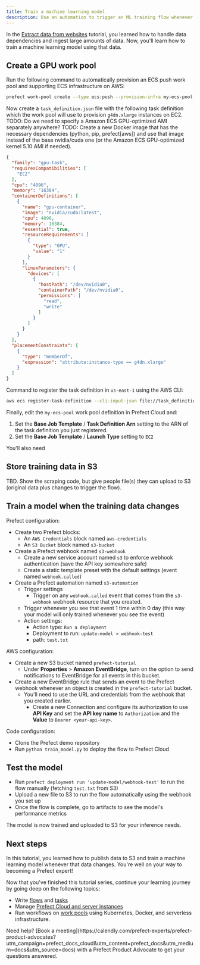 ```yaml
---
title: Train a machine learning model
description: Use an automation to trigger an ML training flow whenever data changes
---
```


In the [Extract data from websites](/v3/tutorials/scraping) tutorial, you learned how to handle data dependencies and ingest large amounts of data.
Now, you'll learn how to train a machine learning model using that data.

## Create a GPU work pool

Run the following command to automatically provision an ECS push work pool and supporting ECS infrastructure on AWS:

```bash
prefect work-pool create --type ecs:push --provision-infra my-ecs-pool
```

Now create a `task_definition.json` file with the following task definition which the work pool will use to provision `g4dn.xlarge` instances on EC2.
TODO: Do we need to specify a Amazon ECS GPU-optimized AMI separately anywhere?
TODO: Create a new Docker image that has the necessary dependencies (python, pip, prefect[aws]) and use that image instead of the base nvidia/cuda one (or the Amazon ECS GPU-optimized kernel 5.10 AMI if needed).

```json task_definition.json
{
  "family": "gpu-task",
  "requiresCompatibilities": [
    "EC2"
  ],
  "cpu": "4096",
  "memory": "16384",
  "containerDefinitions": [
    {
      "name": "gpu-container",
      "image": "nvidia/cuda:latest",
      "cpu": 4096,
      "memory": 16384,
      "essential": true,
      "resourceRequirements": [
        {
          "type": "GPU",
          "value": "1"
        }
      ],
      "linuxParameters": {
        "devices": [
          {
            "hostPath": "/dev/nvidia0",
            "containerPath": "/dev/nvidia0",
            "permissions": [
              "read",
              "write"
            ]
          }
        ]
      }
    }
  ],
  "placementConstraints": [
    {
      "type": "memberOf",
      "expression": "attribute:instance-type == g4dn.xlarge"
    }
  ]
}
```

Command to register the task definition in `us-east-1` using the AWS CLI:

```bash
aws ecs register-task-definition --cli-input-json file://task_definition.json --region us-east-1
```

Finally, edit the `my-ecs-pool` work pool definition in Prefect Cloud and:

1. Set the **Base Job Template** / **Task Definition Arn** setting to the ARN of the task definition you just registered.
1. Set the **Base Job Template** / **Launch Type** setting to `EC2`

You'll also need 

## Store training data in S3

TBD.
Show the scraping code, but give people file(s) they can upload to S3 (original data plus changes to trigger the flow).

## Train a model when the training data changes

Prefect configuration:

* Create two Prefect blocks:
  * An `AWS Credentials` block named `aws-credentials`
  * An `S3 Bucket` block named `s3-bucket`
* Create a Prefect webhook named `s3-webhook`
  * Create a new service account named `s3` to enforce webhook authentication (save the API key somewhere safe)
  * Create a static template preset with the default settings (event named `webhook.called`)
* Create a Prefect automation named `s3-automation`
  * Trigger settings
    * Trigger on any `webhook.called` event that comes from the `s3-webhook` webhook resource that you created.
  * Trigger whenever you see that event 1 time within 0 day (this way your model will only trained whenever you see the event)
  * Action settings:
    * Action type: `Run a deployment`
    * Deployment to run: `update-model > webhook-test`
    * path: `test.txt`

AWS configuration:

* Create a new S3 bucket named `prefect-tutorial`
  * Under **Properties** > **Amazon EventBridge**, turn on the option to send notifications to EventBridge for all events in this bucket.
* Create a new EventBridge rule that sends an event to the Prefect webhook whenever an object is created in the `prefect-tutorial` bucket.
  * You'll need to use the URL and credentials from the webhook that you created earlier.
    * Create a new Connection and configure its authorization to use **API Key** and set the **API key name** to `Authorization` and the **Value** to `Bearer <your-api-key>`.

Code configuration:

* Clone the Prefect demo repository
* Run `python train_model.py` to deploy the flow to Prefect Cloud

## Test the model

* Run `prefect deployment run 'update-model/webhook-test'` to run the flow manually (fetching `test.txt` from S3)
* Upload a new file to S3 to run the flow automatically using the webhook you set up
* Once the flow is complete, go to artifacts to see the model's performance metrics

The model is now trained and uploaded to S3 for your inference needs.

## Next steps

In this tutorial, you learned how to publish data to S3 and train a machine learning model whenever that data changes.
You're well on your way to becoming a Prefect expert!

Now that you've finished this tutorial series, continue your learning journey by going deep on the following topics:

- Write [flows](/v3/develop/write-flows) and [tasks](/v3/develop/write-tasks)
- Manage [Prefect Cloud and server instances](/v3/manage)
- Run workflows on [work pools](/v3/deploy/infrastructure-concepts/work-pools) using Kubernetes, Docker, and serverless infrastructure.

<Tip>
Need help? [Book a meeting](https://calendly.com/prefect-experts/prefect-product-advocates?utm_campaign=prefect_docs_cloud&utm_content=prefect_docs&utm_medium=docs&utm_source=docs) with a Prefect Product Advocate to get your questions answered.
</Tip>
